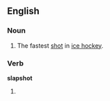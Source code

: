 {{wikipedia}}
==English==

===Noun===
{{en-noun}}

# {{ice hockey}} The fastest [[shot]] in [[ice hockey]].

===Verb===
'''slapshot'''

# {{past of|[[slapshoot]]}}